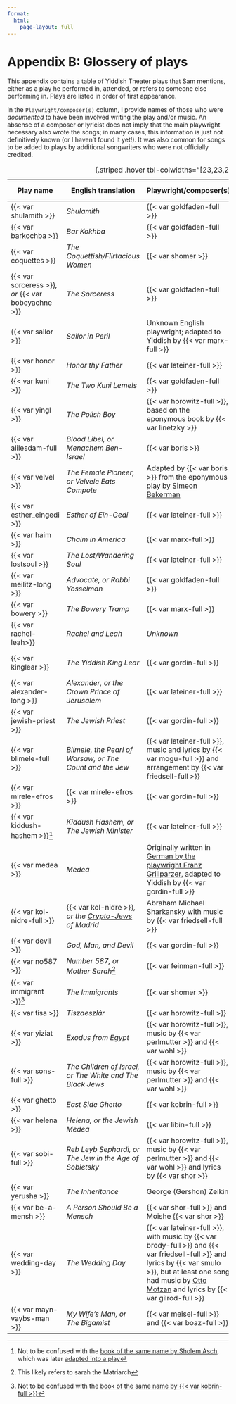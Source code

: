 ```yaml
---
format:
  html:
    page-layout: full
---
```


# Appendix B: Glossery of plays {.unnumbered}

This appendix contains a table of Yiddish Theater plays that Sam mentions, either as a play he performed in, attended, or refers to someone else performing in.
Plays are listed in order of first appearance.

In the `Playwright/composer(s)` column, I provide names of those who were _documented_ to have been involved writing the play and/or music.
An absense of a composer or lyricist does not imply that the main playwright necessary also wrote the songs; in many cases, this information is just not definitively known (or I haven't found it yet!).
It was also common for songs to be added to plays by additional songwriters who were not officially credited.

| Play name                                          | English translation                                                                                   | Playwright/composer(s)                                                                                                                                                                                                                                            | Chapter(s)      | Synopses/scripts, where available                                                                                                                                                      |
| -------------------------------------------------- | ----------------------------------------------------------------------------------------------------- | ----------------------------------------------------------------------------------------------------------------------------------------------------------------------------------------------------------------------------------------------------------------- | --------------- | -------------------------------------------------------------------------------------------------------------------------------------------------------------------------------------- |
| {{< var shulamith >}}                              | _Shulamith_                                                                                           | {{< var goldfaden-full >}}                                                                                                                                                                                                                                        | 6, 7, 8, 20, 24 | [Digital Yiddish Theater Project](https://web.uwm.edu/yiddish-stage/plotting-yiddish-drama/shulamis-oder-bas-yerusholayim)                                                             |
| {{< var barkochba >}}                              | _Bar Kokhba_                                                                                          | {{< var goldfaden-full >}}                                                                                                                                                                                                                                        | 6, 20, 34       | [Digital Yiddish Theater Project](https://web.uwm.edu/yiddish-stage/plotting-yiddish-drama/bar-kokhba-der-zun-fun-di-shtern-oder-di-letste-teg-fun-yerusholayim)                       |
| {{< var coquettes >}}                              | _The Coquettish/Flirtacious Women_                                                                    | {{< var shomer >}}                                                                                                                                                                                                                                                | 7, 11           |                                                                                                                                                                                        |
| {{< var sorceress >}}_, or _{{< var bobeyachne >}} | _The Sorceress_                                                                                       | {{< var goldfaden-full >}}                                                                                                                                                                                                                                        | 8, 11           | [Wikipedia](https://en.wikipedia.org/wiki/The_Sorceress_(play))<br>[Digital Yiddish Theater Project](https://web.uwm.edu/yiddish-stage/plotting-yiddish-drama/di-kishefmakherin)       |
| {{< var sailor >}}                                 | _Sailor in Peril_                                                                                     | Unknown English playwright; adapted to Yiddish by {{< var marx-full >}}                                                                                                                                                                                           | 9               |                                                                                                                                                                                        |
| {{< var honor >}}                                  | _Honor thy Father_                                                                                    | {{< var lateiner-full >}}                                                                                                                                                                                                                                         | 9               |                                                                                                                                                                                        |
| {{< var kuni >}}                                   | _The Two Kuni Lemels_                                                                                 | {{< var goldfaden-full >}}                                                                                                                                                                                                                                        | 10, 27          | [Digital Yiddish Theater Project](https://web.uwm.edu/yiddish-stage/plotting-yiddish-drama/di-tsvey-kuni-leml)                                                                         |
| {{< var yingl >}}                                  | _The Polish Boy_                                                                                      | {{< var horowitz-full >}}, based on the eponymous book by {{< var linetzky >}}                                                                                                                                                                                    | 11, 32          |                                                                                                                                                                                        |
| {{< var alilesdam-full >}}                         | _Blood Libel, or Menachem Ben-Israel_                                                                 | {{< var boris >}}                                                                                                                                                                                                                                                 | 11              |                                                                                                                                                                                        |
| {{< var velvel >}}                                 | _The Female Pioneer, or Velvele Eats Compote_                                                         | Adapted by {{< var boris >}} from the eponymous play by [Simeon Bekerman](https://www.museumoffamilyhistory.com/yt/lex/B/bekerman-simeon.htm)                                                                                                                     | 11              |                                                                                                                                                                                        |
| {{< var esther_eingedi >}}                         | _Esther of Ein-Gedi_                                                                                  | {{< var lateiner-full >}}                                                                                                                                                                                                                                         | 12              |                                                                                                                                                                                        |
| {{< var haim >}}                                   | _Chaim in America_                                                                                    | {{< var marx-full >}}                                                                                                                                                                                                                                             | 12              |                                                                                                                                                                                        |
| {{< var lostsoul >}}                               | _The Lost/Wandering Soul_                                                                             | {{< var lateiner-full >}}                                                                                                                                                                                                                                         | 13              |                                                                                                                                                                                        |
| {{< var meilitz-long >}}                           | _Advocate, or Rabbi Yosselman_                                                                        | {{< var goldfaden-full >}}                                                                                                                                                                                                                                        | 14, 15          |                                                                                                                                                                                        |
| {{< var bowery >}}                                 | _The Bowery Tramp_                                                                                    | {{< var marx-full >}}                                                                                                                                                                                                                                             | 15              |                                                                                                                                                                                        |
| {{< var rachel-leah>}}                             | _Rachel and Leah_                                                                                     | _Unknown_                                                                                                                                                                                                                                                         | 15              |                                                                                                                                                                                        |
| {{< var kinglear >}}                               | _The Yiddish King Lear_                                                                               | {{< var gordin-full >}}                                                                                                                                                                                                                                           | 15, 19          | [Wikipedia](https://en.wikipedia.org/wiki/The_Yiddish_King_Lear)<br>[Digital Yiddish Theater Project](https://web.uwm.edu/yiddish-stage/plotting-yiddish-drama/der-yidisher-kenig-lir) |
| {{< var alexander-long >}}                         | _Alexander, or the Crown Prince of Jerusalem_                                                         | {{< var lateiner-full >}}                                                                                                                                                                                                                                         | 15              |                                                                                                                                                                                        |
| {{< var jewish-priest >}}                          | _The Jewish Priest_                                                                                   | {{< var gordin-full >}}                                                                                                                                                                                                                                           | 19              |                                                                                                                                                                                        |
| {{< var blimele-full >}}                           | _Blimele, the Pearl of Warsaw, or The Count and the Jew_                                              | {{< var lateiner-full >}}, music and lyrics by {{< var mogu-full >}} and arrangement by {{< var friedsell-full >}}                                                                                                                                                | 20              |                                                                                                                                                                                        |
| {{< var mirele-efros >}}                           | {{< var mirele-efros >}}                                                                              | {{< var gordin-full >}}                                                                                                                                                                                                                                           | 21              | [Wikipedia](https://en.wikipedia.org/wiki/Mirele_Efros)                                                                                                                                |
| {{< var kiddush-hashem >}}[^notasch]               | _Kiddush Hashem, or The Jewish Minister_                                                              | {{< var lateiner-full >}}                                                                                                                                                                                                                                         | 21              |                                                                                                                                                                                        |
| {{< var medea >}}                                  | _Medea_                                                                                               | Originally written in [German by the playwright Franz Grillparzer](https://www.goodreads.com/en/book/show/2605133), adapted to Yiddish by {{< var gordin-full >}}                                                                                                 | 21              | [Wikipedia](https://en.wikipedia.org/wiki/Medea_(Reimann)) article about a German opera adaptation (2010) of the same play                                                             |
| {{< var kol-nidre-full >}}                         | {{< var kol-nidre >}}_, or the [Crypto-Jews](https://en.wikipedia.org/wiki/Crypto-Judaism) of Madrid_ | Abraham Michael Sharkansky with music by {{< var friedsell-full >}}                                                                                                                                                                                               | 24              |                                                                                                                                                                                        |
| {{< var devil >}}                                  | _God, Man, and Devil_                                                                                 | {{< var gordin-full >}}                                                                                                                                                                                                                                           | 24              | [The English translation](https://shop.yiddishbookcenter.org/products/god-man-and-devil-yiddish-plays-in-translation)                                                                  |
| {{< var no587 >}}                                  | _Number 587, or Mother Sarah_^[This likely refers to sarah the Matriarch]                             | {{< var feinman-full >}}                                                                                                                                                                                                                                          | 25              |                                                                                                                                                                                        |
| {{< var immigrant >}}[^immigrant]                  | _The Immigrants_                                                                                      | {{< var shomer >}}                                                                                                                                                                                                                                                | 27              |                                                                                                                                                                                        |
| {{< var tisa >}}                                   | _Tiszaeszlár_                                                                                         | {{< var horowitz-full >}}                                                                                                                                                                                                                                         | 30              |                                                                                                                                                                                        |
| {{< var yiziat >}}                                 | _Exodus from Egypt_                                                                                   | {{< var horowitz-full >}}, music by {{< var perlmutter >}} and {{< var wohl >}}                                                                                                                                                                                   | 30, 31          |                                                                                                                                                                                        |
| {{< var sons-full >}}                              | _The Children of Israel, or The White and The Black Jews_                                             | {{< var horowitz-full >}}, music by {{< var perlmutter >}} and {{< var wohl >}}                                                                                                                                                                                   | 31              |                                                                                                                                                                                        |
| {{< var ghetto >}}                                 | _East Side Ghetto_                                                                                    | {{< var kobrin-full >}}                                                                                                                                                                                                                                           | 31              |                                                                                                                                                                                        |
| {{< var helena >}}                                 | _Helena, or the Jewish Medea_                                                                         | {{< var libin-full >}}                                                                                                                                                                                                                                            | 31              |                                                                                                                                                                                        |
| {{< var sobi-full >}}                              | _Reb Leyb Sephardi, or The Jew in the Age of Sobietsky_                                               | {{< var horowitz-full >}}, music by {{< var perlmutter >}} and {{< var wohl >}} and lyrics by {{< var shor >}}                                                                                                                                                    | 32              |                                                                                                                                                                                        |
| {{< var yerusha >}}                                | _The Inheritance_                                                                                     | George (Gershon) Zeikin                                                                                                                                                                                                                                           | 32              |                                                                                                                                                                                        |
| {{< var be-a-mensh >}}                             | _A Person Should Be a Mensch_                                                                         | {{< var shor-full >}} and Moishe {{< var shor >}}                                                                                                                                                                                                                 | 33              |                                                                                                                                                                                        |
| {{< var wedding-day >}}                            | _The Wedding Day_                                                                                     | {{< var lateiner-full >}}, with music by {{< var brody-full >}} and {{< var friedsell-full >}} and lyrics by {{< var smulo >}}, but at least one song had music by [Otto Motzan](https://en.wikipedia.org/wiki/Otto_Motzan) and lyrics by {{< var gilrod-full >}} | 33              |                                                                                                                                                                                        |
| {{< var mayn-vaybs-man >}}                         | _My Wife's Man, or The Bigamist_                                                                      | {{< var meisel-full >}} and {{< var boaz-full >}}                                                                                                                                                                                                                 | 34              |                                                                                                                                                                                        |
: {.striped .hover tbl-colwidths="[23,23,20,9,25]"}



<!-- turns out it is the female pioneer? [^divorce]: This is not quite an accurate translation. Instead, _Khalitse_ refers to the formal procedure that releases a man from the obligation of having to marry his brother's widow.-->
[^notasch]: Not to be confused with the [book of the same name by Sholem Asch](https://www.yiddishbookcenter.org/collections/yiddish-books/spb-nybc203723/asch-sholem-kidesh-hashem), which was later [adapted into a play](https://www.moyt.org/exhibitions/pih/kiddush-hashem.htm)
[^immigrant]: Not to be confused with the [book of the same name by {{< var kobrin-full >}}](https://yiddishkayt.org/view/kobrin/)